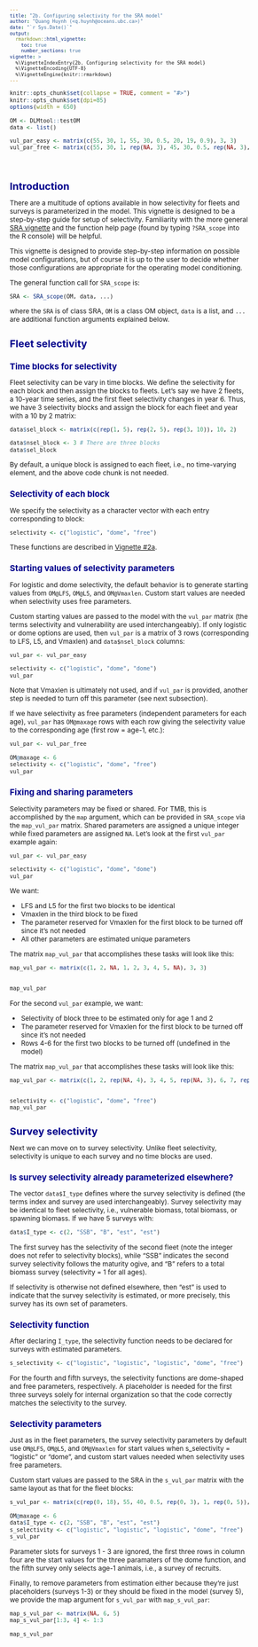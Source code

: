 ```yaml
---
title: "2b. Configuring selectivity for the SRA model"
author: "Quang Huynh (<q.huynh@oceans.ubc.ca>)"
date: "`r Sys.Date()`"
output:
  rmarkdown::html_vignette:
    toc: true
    number_sections: true
vignette: >
  %\VignetteIndexEntry{2b. Configuring selectivity for the SRA model}
  %\VignetteEncoding{UTF-8}
  %\VignetteEngine{knitr::rmarkdown}
---
```

<script type="text/x-mathjax-config">
  MathJax.Hub.Config({ TeX: { equationNumbers: {autoNumber: "all"} } });
</script>

<style type="text/css">

body{ /* Normal  */
   font-size: 12px;
}
td {  /* Table  */
   font-size: 8px;
}
h1 { /* Header 1 */
 font-size: 18px;
 color: DarkBlue;
}
h2 { /* Header 2 */
 font-size: 15px;
 color: DarkBlue;
}
h3 { /* Header 3 */
 font-size: 14px;
 color: DarkBlue;
}
code.r{ /* Code block */
  font-size: 10px;
}
pre { /* Code block */
  font-size: 10px
}
</style>


```r
knitr::opts_chunk$set(collapse = TRUE, comment = "#>")
knitr::opts_chunk$set(dpi=85)
options(width = 650)
```

```r
OM <- DLMtool::testOM
data <- list()

vul_par_easy <- matrix(c(55, 30, 1, 55, 30, 0.5, 20, 19, 0.9), 3, 3)
vul_par_free <- matrix(c(55, 30, 1, rep(NA, 3), 45, 30, 0.5, rep(NA, 3), 0.1, 0.3, 0.7, 1, 1, 1), 6, 3)

```
<br>

# Introduction

There are a multitude of options available in how selectivity for fleets and surveys is parameterized in the model. This vignette is designed to be a step-by-step guide for setup of selectivity. Familiarity with the more general <a href="SRA_scope.html">SRA vignette</a> and the function help page (found by typing `?SRA_scope` into the R console) will be helpful.

This vignette is designed to provide step-by-step information on possible model configurations, but of course it is up to the user to decide whether those configurations are appropriate for the operating model conditioning.

The general function call for `SRA_scope` is:

```r
SRA <- SRA_scope(OM, data, ...)
```

where the `SRA` is of class SRA, `OM` is a class OM object, `data` is a list, and `...` are additional function arguments explained below. 

# Fleet selectivity

## Time blocks for selectivity

Fleet selectivity can be vary in time blocks. We define the selectivity for each block and then assign the blocks to fleets. Let's say we have 2 fleets, a 10-year time series, and the first fleet selectivity changes in year 6. Thus, we have 3 selectivity blocks and assign the block for each fleet and year with a 10 by 2 matrix:

```r
data$sel_block <- matrix(c(rep(1, 5), rep(2, 5), rep(3, 10)), 10, 2)
```

```r
data$nsel_block <- 3 # There are three blocks
data$sel_block
```

By default, a unique block is assigned to each fleet, i.e., no time-varying element, and the above code chunk is not needed.

## Selectivity of each block

We specify the selectivity as a character vector with each entry corresponding to block:

```r
selectivity <- c("logistic", "dome", "free")
```

These functions are described in <a href="SRA_scope_eq.html">Vignette #2a</a>.

## Starting values of selectivity parameters

For logistic and dome selectivity, the default behavior is to generate starting values from `OM@LFS`, `OM@L5`, and `OM@Vmaxlen`. Custom start values are needed when selectivity uses free parameters.

Custom starting values are passed to the model with the `vul_par` matrix (the terms selectivity and vulnerability are used interchangeably). If only logistic or dome options are used, then `vul_par` is a matrix of 3 rows (corresponding to LFS, L5, and Vmaxlen) and `data$nsel_block` columns:

```r
vul_par <- vul_par_easy
```
```r
selectivity <- c("logistic", "dome", "dome")
vul_par
```

Note that Vmaxlen is ultimately not used, and if `vul_par` is provided, another step is needed to turn off this parameter (see next subsection).

If we have selectivity as free parameters (independent parameters for each age), `vul_par` has `OM@maxage` rows with each row giving the selectivity value to the corresponding age (first row = age-1, etc.):

```r
vul_par <- vul_par_free
```
```r
OM@maxage <- 6
selectivity <- c("logistic", "dome", "free")
vul_par
```

## Fixing and sharing parameters

Selectivity parameters may be fixed or shared. For TMB, this is accomplished by the `map` argument, which can be provided in `SRA_scope` via the `map_vul_par` matrix. Shared parameters are assigned a unique integer while fixed parameters are assigned `NA`. Let's look at the first `vul_par` example again:

```r
vul_par <- vul_par_easy
```
```r
selectivity <- c("logistic", "dome", "dome")
vul_par
```

We want:

- LFS and L5 for the first two blocks to be identical
- Vmaxlen in the third block to be fixed
- The parameter reserved for Vmaxlen for the first block to be turned off since it's not needed
- All other parameters are estimated unique parameters 

The matrix `map_vul_par` that accomplishes these tasks will look like this:

```r
map_vul_par <- matrix(c(1, 2, NA, 1, 2, 3, 4, 5, NA), 3, 3)
 
```
```r
map_vul_par
```

For the second `vul_par` example, we want:

- Selectivity of block three to be estimated only for age 1 and 2
- The parameter reserved for Vmaxlen for the first block to be turned off since it's not needed
- Rows 4-6 for the first two blocks to be turned off (undefined in the model)

The matrix `map_vul_par` that accomplishes these tasks will look like this:

```r
map_vul_par <- matrix(c(1, 2, rep(NA, 4), 3, 4, 5, rep(NA, 3), 6, 7, rep(NA, 4)), 6, 3)
 
```
```r
selectivity <- c("logistic", "dome", "free")
map_vul_par
```

# Survey selectivity 

Next we can move on to survey selectivity. Unlike fleet selectivity, selectivity is unique to each survey and no time blocks are used.

## Is survey selectivity already parameterized elsewhere?

The vector `data$I_type` defines where the survey selectivity is defined (the terms index and survey are used interchangeably). Survey selectivity may be identical to fleet selectivity, i.e., vulnerable biomass, total biomass, or spawning biomass. If we have 5 surveys with:

```r
data$I_type <- c(2, "SSB", "B", "est", "est")
```

The first survey has the selectivity of the second fleet (note the integer does not refer to selectivity blocks), while "SSB" indicates the second survey selectivity follows the maturity ogive, and "B" refers to a total biomass survey (selectivity = 1 for all ages).

If selectivity is otherwise not defined elsewhere, then "est" is used to indicate that the survey selectivity is estimated, or more precisely, this survey has its own set of parameters.

## Selectivity function

After declaring `I_type`, the selectivity function needs to be declared for surveys with estimated parameters.

```r
s_selectivity <- c("logistic", "logistic", "logistic", "dome", "free")
```

For the fourth and fifth surveys, the selectivity functions are dome-shaped and free parameters, respectively. A placeholder is needed for the first three surveys solely for internal organization so that the code correctly matches the selectivity to the survey.

## Selectivity parameters

Just as in the fleet parameters, the survey selectivity parameters by default use `OM@LFS`, `OM@L5`, and `OM@Vmaxlen` for start values when s_selectivity = "logistic" or "dome", and custom start values needed when selectivity uses free parameters. 

Custom start values are passed to the SRA in the `s_vul_par` matrix with the same layout as that for the fleet blocks:

```r
s_vul_par <- matrix(c(rep(0, 18), 55, 40, 0.5, rep(0, 3), 1, rep(0, 5)), 6, 5)
```
```r
OM@maxage <- 6
data$I_type <- c(2, "SSB", "B", "est", "est")
s_selectivity <- c("logistic", "logistic", "logistic", "dome", "free")
s_vul_par
```

Parameter slots for surveys 1 - 3 are ignored, the first three rows in column four are the start values for the three paramaters of the dome function, and the fifth survey only selects age-1 animals, i.e., a survey of recruits.

Finally, to remove parameters from estimation either because they're just placeholders (surveys 1-3) or they should be fixed in the model (survey 5), we provide the map argument for `s_vul_par` with `map_s_vul_par`:

```r
map_s_vul_par <- matrix(NA, 6, 5)
map_s_vul_par[1:3, 4] <- 1:3
```
```r
map_s_vul_par
```


